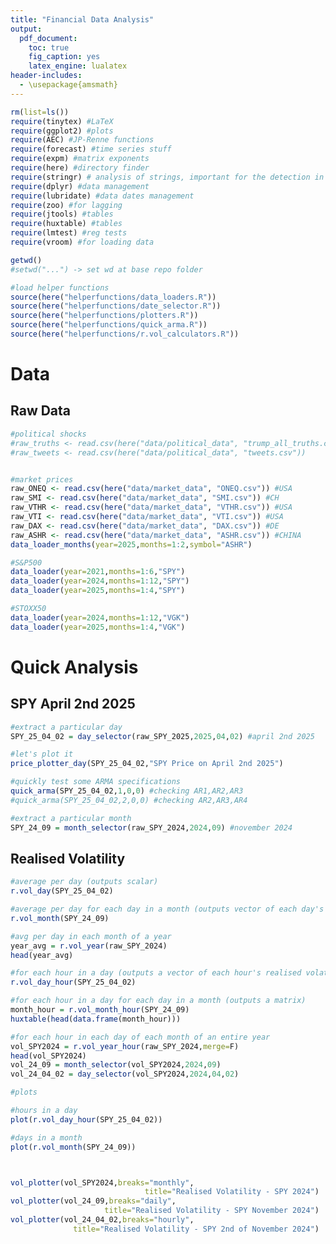 ```yaml
---
title: "Financial Data Analysis"
output:
  pdf_document: 
    toc: true
    fig_caption: yes
    latex_engine: lualatex
header-includes:
  - \usepackage{amsmath}
---
```

\newpage

```r
rm(list=ls())
require(tinytex) #LaTeX
require(ggplot2) #plots
require(AEC) #JP-Renne functions
require(forecast) #time series stuff
require(expm) #matrix exponents
require(here) #directory finder
require(stringr) # analysis of strings, important for the detection in tweets
require(dplyr) #data management
require(lubridate) #data dates management
require(zoo) #for lagging
require(jtools) #tables
require(huxtable) #tables
require(lmtest) #reg tests
require(vroom) #for loading data

getwd()
#setwd("...") -> set wd at base repo folder

#load helper functions
source(here("helperfunctions/data_loaders.R"))
source(here("helperfunctions/date_selector.R"))
source(here("helperfunctions/plotters.R"))
source(here("helperfunctions/quick_arma.R"))
source(here("helperfunctions/r.vol_calculators.R"))
```
# Data

## Raw Data
```r

#political shocks
#raw_truths <- read.csv(here("data/political_data", "trump_all_truths.csv"))
#raw_tweets <- read.csv(here("data/political_data", "tweets.csv"))


#market prices
raw_ONEQ <- read.csv(here("data/market_data", "ONEQ.csv")) #USA
raw_SMI <- read.csv(here("data/market_data", "SMI.csv")) #CH
raw_VTHR <- read.csv(here("data/market_data", "VTHR.csv")) #USA
raw_VTI <- read.csv(here("data/market_data", "VTI.csv")) #USA
raw_DAX <- read.csv(here("data/market_data", "DAX.csv")) #DE
raw_ASHR <- read.csv(here("data/market_data", "ASHR.csv")) #CHINA
data_loader_months(year=2025,months=1:2,symbol="ASHR")

#S&P500
data_loader(year=2021,months=1:6,"SPY")
data_loader(year=2024,months=1:12,"SPY")
data_loader(year=2025,months=1:4,"SPY")

#STOXX50
data_loader(year=2024,months=1:12,"VGK")
data_loader(year=2025,months=1:4,"VGK")


```



# Quick Analysis

## SPY April 2nd 2025
```r

#extract a particular day
SPY_25_04_02 = day_selector(raw_SPY_2025,2025,04,02) #april 2nd 2025

#let's plot it
price_plotter_day(SPY_25_04_02,"SPY Price on April 2nd 2025") 

#quickly test some ARMA specifications
quick_arma(SPY_25_04_02,1,0,0) #checking AR1,AR2,AR3
#quick_arma(SPY_25_04_02,2,0,0) #checking AR2,AR3,AR4

#extract a particular month
SPY_24_09 = month_selector(raw_SPY_2024,2024,09) #november 2024

```

## Realised Volatility
```r
#average per day (outputs scalar)
r.vol_day(SPY_25_04_02) 

#average per day for each day in a month (outputs vector of each day's realised volatility)
r.vol_month(SPY_24_09) 

#avg per day in each month of a year
year_avg = r.vol_year(raw_SPY_2024)
head(year_avg)

#for each hour in a day (outputs a vector of each hour's realised volatility)
r.vol_day_hour(SPY_25_04_02) 

#for each hour in a day for each day in a month (outputs a matrix)
month_hour = r.vol_month_hour(SPY_24_09)
huxtable(head(data.frame(month_hour)))

#for each hour in each day of each month of an entire year
vol_SPY2024 = r.vol_year_hour(raw_SPY_2024,merge=F)
head(vol_SPY2024)
vol_24_09 = month_selector(vol_SPY2024,2024,09)
vol_24_04_02 = day_selector(vol_SPY2024,2024,04,02)

#plots

#hours in a day
plot(r.vol_day_hour(SPY_25_04_02))

#days in a month
plot(r.vol_month(SPY_24_09))



vol_plotter(vol_SPY2024,breaks="monthly",
                              title="Realised Volatility - SPY 2024")
vol_plotter(vol_24_09,breaks="daily",
                     title="Realised Volatility - SPY November 2024")
vol_plotter(vol_24_04_02,breaks="hourly",
              title="Realised Volatility - SPY 2nd of November 2024")

```











